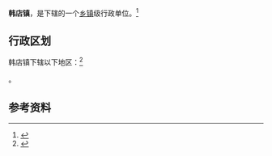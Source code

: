 {{中国乡级行政区|62/08/25/104/000}}

'''韩店镇'''，是{{PRC admin/fullname|62/08/25/104/000|3}}下辖的一个[[乡镇|乡镇]]级行政单位。<ref>{{PRC admin/ref sgc|{{PRC admin/parent|62/08/25/104/000}}}}</ref>

== 行政区划 ==

韩店镇下辖以下地区：<ref>{{PRC admin/ref sgc|62/08/25/104/000}}</ref>

{{PRC admin/children|62/08/25/104/000}}。

== 参考资料 ==

{{reflist}}

{{行政区划小作品}}
{{PRC admin/navcat|62/08/25/104/000}}
